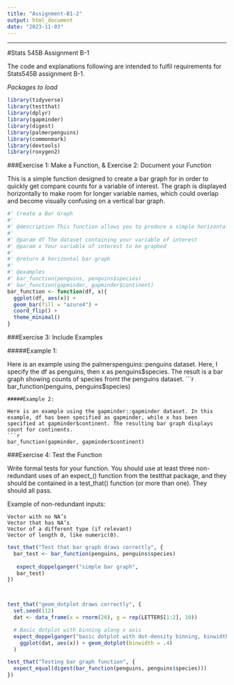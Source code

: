 ```yaml
---
title: "Assignment-B1-2"
output: html_document
date: "2023-11-03"
---
```

---

#Stats 545B Assignment B-1

The code and explanations following are intended to fulfil requirements for Stats545B assignment B-1.

*Packages to load*
```r
library(tidyverse)
library(testthat)
library(dplyr)
library(gapminder)
library(digest)
library(palmerpenguins)
library(commonmark)
library(devtools)
library(roxygen2)
```

###Exercise 1: Make a Function, & Exercise 2: Document your Function

This is a simple function designed to create a bar graph for in order to quickly get compare counts for a variable of interest. The graph is displayed horizontally to make room for longer variable names, which could overlap and become visually confusing on a vertical bar graph.
```r
#' Create a Bar Graph
#'
#' @description This function allows you to produce a simple horizontal bar graph to look at a variable of interest in a dataset. The resulting bar graph will display the count of cases within each group for the variable of interest.
#'
#' @param df The dataset containing your variable of interest
#' @param x Your variable of interest to be graphed
#'
#' @return A horizontal bar graph
#'
#' @examples
#' bar_function(penguins, penguins$species)
#' bar_function(gapminder, gapminder$continent)
bar_function <- function(df, x){
  ggplot(df, aes(x)) +
  geom_bar(fill = "azure4") +
  coord_flip() +
  theme_minimal()
}
```

###Exercise 3: Include Examples

#####Example 1:

Here is an example using the palmerspenguins::penguins dataset. Here, I specify the df as penguins, then x as penguins$species. The result is a bar graph showing counts of species fromt the penguins dataset.
```r
bar_function(penguins, penguins$species)
```
#####Example 2:

Here is an example using the gapminder::gapminder dataset. In this example, df has been specified as gapminder, while x has been specified at gapminder$continent. The resulting bar graph displays count for continents.
```r
bar_function(gapminder, gapminder$continent)
```
###Exercise 4: Test the Function

Write formal tests for your function. You should use at least three non-redundant uses of an expect_() function from the testthat package, and they should be contained in a test_that() function (or more than one). They should all pass.

Example of non-redundant inputs:

    Vector with no NA’s
    Vector that has NA’s
    Vector of a different type (if relevant)
    Vector of length 0, like numeric(0).

```r

test_that("Test that bar graph draws correctly", {
  bar_test <- bar_function(penguins, penguins$species)
 
   expect_doppelganger("simple bar graph",
   bar_test)
})



test_that("geom_dotplot draws correctly", {
  set.seed(112)
  dat <- data_frame(x = rnorm(20), g = rep(LETTERS[1:2], 10))

  # Basic dotplot with binning along x axis
  expect_doppelganger("basic dotplot with dot-density binning, binwidth = .4",
    ggplot(dat, aes(x)) + geom_dotplot(binwidth = .4)
  )

test_that("Testing bar graph function", {
  expect_equal(digest(bar_function(penguins, penguins$species)))
})

```


